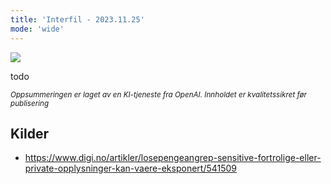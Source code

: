 ```yaml
---
title: 'Interfil - 2023.11.25'
mode: 'wide'
---
```


<Frame>
<img src="/images/interfil.png" />
</Frame>

todo

<sup><i>Oppsummeringen er laget av en KI-tjeneste fra OpenAI. Innholdet er kvalitetssikret før publisering</i></sup>

## Kilder
- https://www.digi.no/artikler/losepengeangrep-sensitive-fortrolige-eller-private-opplysninger-kan-vaere-eksponert/541509
